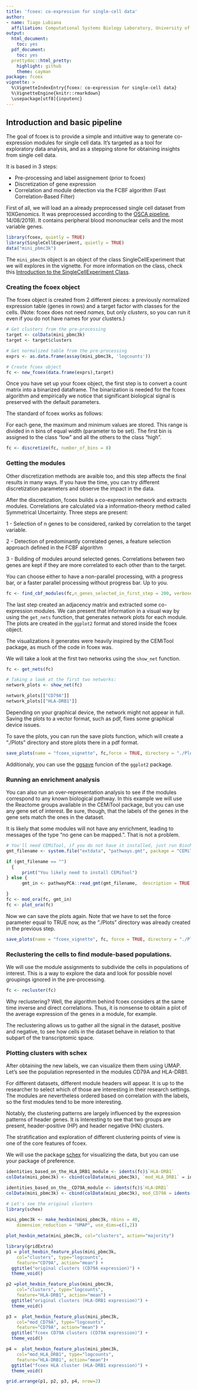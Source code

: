 ```yaml
---
title: 'fcoex: co-expression for single-cell data'
author:
- name: Tiago Lubiana
  affiliation: Computational Systems Biology Laboratory, University of São Paulo, Brazil
output:
  html_document:
    toc: yes
  pdf_document:
    toc: yes
  prettydoc::html_pretty:
    highlight: github
    theme: cayman
package: fcoex
vignette: > 
  %\VignetteIndexEntry{fcoex: co-expression for single-cell data}
  %\VignetteEngine{knitr::rmarkdown}
  \usepackage[utf8]{inputenc}
---
```


## Introduction and basic pipeline

The goal of fcoex is to provide a simple and intuitive way to generate co-expression modules for single cell data.
It's targeted as a tool for exploratory data analysis, and as a stepping stone for obtaining insights from single cell data. 

It is based in 3 steps:

- Pre-processing and label assignement (prior to fcoex)
- Discretization of gene expression
- Correlation and module detection via the FCBF algorithm (Fast Correlation-Based Filter)

First of all, we will load an a already preprocessed single cell dataset from 10XGenomics.
It was preprocessed according to the [OSCA pipeline](https://osca.bioconductor.org/a-basic-analysis.html#preprocessing-import-to-r), 14/08/2019).
It contains peripheral blood mononuclear cells and the most variable genes.

```r
library(fcoex, quietly = TRUE)
library(SingleCellExperiment, quietly = TRUE)
data("mini_pbmc3k")
```

The `mini_pbmc3k` object is an object of the class SingleCellExperiment that we will explores in the vignette.
For more information on the class, check this [Introduction to the SingleCellExperiment Class](https://bioconductor.org/packages/release/bioc/vignettes/SingleCellExperiment/inst/doc/intro.html). 

### Creating the fcoex object

The fcoex object is created from 2 different pieces: a previously normalized expression table (genes in rows) and a target factor with classes for the cells. (Note: fcoex does not need _names_, but only _clusters_, so you can run it even if you do not have names for your clusters.)


```r
# Get clusters from the pre-processing
target <- colData(mini_pbmc3k)
target <- target$clusters

# Get normalized table from the pre-processing
exprs <- as.data.frame(assay(mini_pbmc3k, 'logcounts'))

# Create fcoex object
fc <- new_fcoex(data.frame(exprs),target)
```

Once you have set up your fcoex object, the first step is to convert a count matrix into a binarized dataframe.
The binarization is needed for the fcoex algorithm and empirically we notice that significant biological signal is preserved with the default parameters. 

The standard of fcoex works as follows:

For each gene, the maximum and minimum values are stored. 
This range is divided in n bins of equal width (parameter to be set).
The first bin is assigned to the class "low" and all the others to the class "high".

```r
fc <- discretize(fc, number_of_bins = 8)
```

### Getting the modules

Other discretization methods are avaible too, and this step affects the final results in many ways. If you have the time, you can try different discretization parameters and observe the impact in the data. 

After the discretization, fcoex builds a co-expression network and extracts modules. 
Correlations are calculated via a information-theory method called Symmetrical Uncertainty. Three steps are present:

1 - Selection of n genes to be considered, ranked by correlation to the target variable. 

2 - Detection of predominantly correlated genes, a feature selection approach defined in the FCBF algorithm

3 - Building of modules around selected genes. Correlations between two genes are kept if they are more correlated to each other than to the target.

You can choose either to have a non-parallel processing, with a progress bar, or a faster parallel processing without progress bar. Up to you. 

```r
fc <- find_cbf_modules(fc,n_genes_selected_in_first_step = 200, verbose = FALSE, is_parallel = FALSE)
```

The last step created an adjacency matrix and extracted some co-expression modules. 
We can present that information in a visual way by using the `get_nets` function, that generates network plots for each module. The plots are created in the `ggplot2` format and stored inside the fcoex object. 

The visualizations it generates were heavily inspired by the CEMiTool package, as much of the code in fcoex was.

We will take a look at the first two networks using the `show_net` function.

```r
fc <- get_nets(fc)

# Taking a look at the first two networks: 
network_plots <- show_net(fc)

network_plots[["CD79A"]]
network_plots[["HLA-DRB1"]]
```
Depending on your graphical device, the network might not appear in full. 
Saving the plots to a vector format, such as pdf, fixes some graphical device issues.

To save the plots, you can run the save plots function, which will create a "./Plots" directory and store plots there in a pdf format.

```r
save_plots(name = "fcoex_vignette", fc,force = TRUE, directory = "./Plots")
```

Additionaly, you can use the [ggsave](https://ggplot2.tidyverse.org/reference/ggsave.html) funcion of the `ggplot2` package. 

### Running an enrichment analysis

You can also run an over-representation analysis to see if the modules correspond to any known biological pathway.
In this example we will use the Reactome groups available in the CEMiTool package, but you can use any gene set of interest. 
Be sure, though, that the labels of the genes in the gene sets match the ones in the dataset.

It is likely that some modules will not have any enrichment, leading to messages of the type "no gene can be mapped.". That is not a problem.

```r

# You'll need CEMiTool, if you do not have it installed, just run BiocManager::install("CEMiTool")
gmt_filename <- system.file("extdata", "pathways.gmt", package = "CEMiTool")

if (gmt_filename == "")
  {
      print("You likely need to install CEMiTool")
} else {
      gmt_in <- pathwayPCA::read_gmt(gmt_filename,  description = TRUE)

}
fc <- mod_ora(fc, gmt_in)
fc <- plot_ora(fc)
```

Now we can save the plots again. 
Note that we have to set the force parameter equal to TRUE now, as the "./Plots" directory was already created in the previous step. 

```r
save_plots(name = "fcoex_vignette", fc, force = TRUE, directory = "./Plots")
```

### Reclustering the cells to find module-based populations.

We will use the module assignments to subdivide the cells in populations of interest. 
This is a way to explore the data and look for possible novel groupings ignored in the pre-processing.

```r
fc <- recluster(fc)
```

Why reclustering? Well, the algorithm behind fcoex considers at the same time inverse and direct correlations. 
Thus, it is nonsense to obtain a plot of the average expression of the genes in a module, for example.  

The reclustering allows us to gather all the signal in the dataset, positive and negative, to see how cells in the dataset behave in relation to that subpart of the transcriptomic space.

### Plotting clusters with schex

After obtaining the new labels, we can visualize them them using UMAP. 
Let's see the population represented in the modules CD79A and HLA-DRB1. 

For different datasets, different module headers will appear. 
It is up to the researcher to select which of those are interesting in their research settings.
The modules are nevertheless ordered based on correlation with the labels, so the first modules tend to be more interesting.

Notably, the clustering patterns are largely influenced by the expression patterns of header genes. 
It is interesting to see that two groups are present, header-positive (HP) and header negative (HN) clusters.

The stratification and exploration of different clustering points of view is 
one of the core features of fcoex.

We will use the package [schex](https://bioconductor.org/packages/release/bioc/html/schex.html) for visualizing the data, but you can use your package of preference.

```r
identities_based_on_the_HLA_DRB1_module <- idents(fc)$`HLA-DRB1` 
colData(mini_pbmc3k) <- cbind(colData(mini_pbmc3k), `mod_HLA_DRB1` = identities_based_on_the_HLA_DRB1_module )

identities_based_on_the__CD79A_module <- idents(fc)$`HLA-DRB1` 
colData(mini_pbmc3k) <- cbind(colData(mini_pbmc3k), mod_CD79A = idents(fc)$CD79A)

# Let's see the original clusters
library(schex)

mini_pbmc3k <- make_hexbin(mini_pbmc3k, nbins = 40, 
    dimension_reduction = "UMAP", use_dims=c(1,2))

plot_hexbin_meta(mini_pbmc3k, col="clusters", action="majority")

library(gridExtra)
p1 = plot_hexbin_feature_plus(mini_pbmc3k,
    col="clusters", type="logcounts",
    feature="CD79A", action="mean") +
  ggtitle("original clusters (CD79A expression)") +
  theme_void()

p2 =plot_hexbin_feature_plus(mini_pbmc3k,
    col="clusters", type="logcounts",
    feature="HLA-DRB1", action="mean") +
  ggtitle("original clusters (HLA-DRB1 expression)") +
  theme_void()

p3 =  plot_hexbin_feature_plus(mini_pbmc3k,
    col="mod_CD79A", type="logcounts",
    feature="CD79A", action="mean") +
  ggtitle("fcoex CD79A clusters (CD79A expression)") +
  theme_void()

p4 =  plot_hexbin_feature_plus(mini_pbmc3k,
    col="mod_HLA_DRB1", type="logcounts",
    feature="HLA-DRB1", action="mean")+
  ggtitle("fcoex HLA cluster (HLA-DRB1 expression)") +
  theme_void()

grid.arrange(p1, p2, p3, p4, nrow=2)
```

